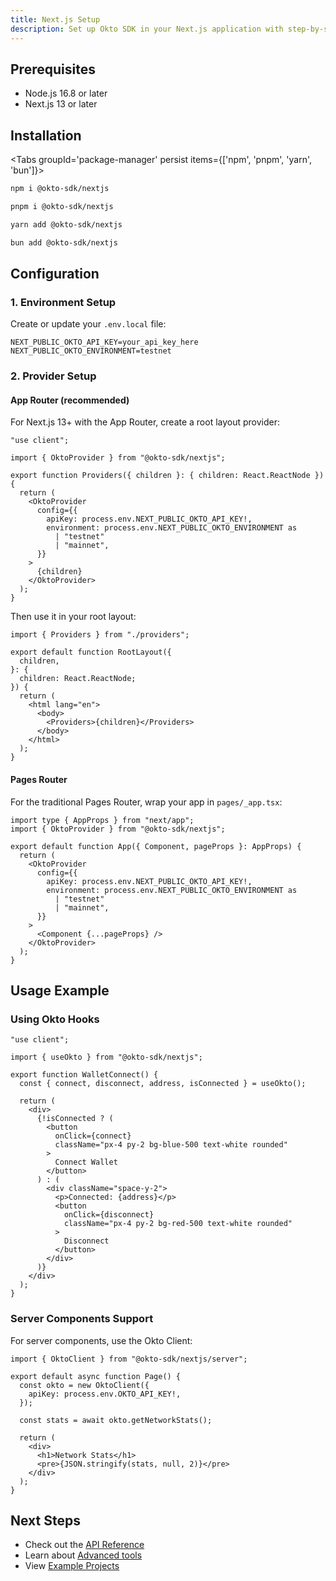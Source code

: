 ```yaml
---
title: Next.js Setup
description: Set up Okto SDK in your Next.js application with step-by-step instructions.
---
```


## Prerequisites

- Node.js 16.8 or later
- Next.js 13 or later

## Installation

<Tabs groupId='package-manager' persist items={['npm', 'pnpm', 'yarn', 'bun']}>

```bash tab="npm"
npm i @okto-sdk/nextjs
```

```bash tab="pnpm"
pnpm i @okto-sdk/nextjs
```

```bash tab="yarn"
yarn add @okto-sdk/nextjs
```

```bash tab="bun"
bun add @okto-sdk/nextjs
```

</Tabs>

## Configuration

### 1. Environment Setup

Create or update your `.env.local` file:

```env heading=".env.local"
NEXT_PUBLIC_OKTO_API_KEY=your_api_key_here
NEXT_PUBLIC_OKTO_ENVIRONMENT=testnet
```

### 2. Provider Setup

#### App Router (recommended)

For Next.js 13+ with the App Router, create a root layout provider:

```tsx heading="app/providers.tsx"
"use client";

import { OktoProvider } from "@okto-sdk/nextjs";

export function Providers({ children }: { children: React.ReactNode }) {
  return (
    <OktoProvider
      config={{
        apiKey: process.env.NEXT_PUBLIC_OKTO_API_KEY!,
        environment: process.env.NEXT_PUBLIC_OKTO_ENVIRONMENT as
          | "testnet"
          | "mainnet",
      }}
    >
      {children}
    </OktoProvider>
  );
}
```

Then use it in your root layout:

```tsx heading="app/layout.tsx"
import { Providers } from "./providers";

export default function RootLayout({
  children,
}: {
  children: React.ReactNode;
}) {
  return (
    <html lang="en">
      <body>
        <Providers>{children}</Providers>
      </body>
    </html>
  );
}
```

#### Pages Router

For the traditional Pages Router, wrap your app in `pages/_app.tsx`:

```tsx heading="pages/_app.tsx"
import type { AppProps } from "next/app";
import { OktoProvider } from "@okto-sdk/nextjs";

export default function App({ Component, pageProps }: AppProps) {
  return (
    <OktoProvider
      config={{
        apiKey: process.env.NEXT_PUBLIC_OKTO_API_KEY!,
        environment: process.env.NEXT_PUBLIC_OKTO_ENVIRONMENT as
          | "testnet"
          | "mainnet",
      }}
    >
      <Component {...pageProps} />
    </OktoProvider>
  );
}
```

## Usage Example

### Using Okto Hooks

```tsx heading="app/components/WalletConnect.tsx"
"use client";

import { useOkto } from "@okto-sdk/nextjs";

export function WalletConnect() {
  const { connect, disconnect, address, isConnected } = useOkto();

  return (
    <div>
      {!isConnected ? (
        <button
          onClick={connect}
          className="px-4 py-2 bg-blue-500 text-white rounded"
        >
          Connect Wallet
        </button>
      ) : (
        <div className="space-y-2">
          <p>Connected: {address}</p>
          <button
            onClick={disconnect}
            className="px-4 py-2 bg-red-500 text-white rounded"
          >
            Disconnect
          </button>
        </div>
      )}
    </div>
  );
}
```

### Server Components Support

For server components, use the Okto Client:

```tsx heading="app/page.tsx"
import { OktoClient } from "@okto-sdk/nextjs/server";

export default async function Page() {
  const okto = new OktoClient({
    apiKey: process.env.OKTO_API_KEY!,
  });

  const stats = await okto.getNetworkStats();

  return (
    <div>
      <h1>Network Stats</h1>
      <pre>{JSON.stringify(stats, null, 2)}</pre>
    </div>
  );
}
```

## Next Steps

- Check out the [API Reference](/docs/api-reference)
- Learn about [Advanced tools](https://docs.okto.tech/tools)
- View [Example Projects](https://docs.okto.tech/showcase)
